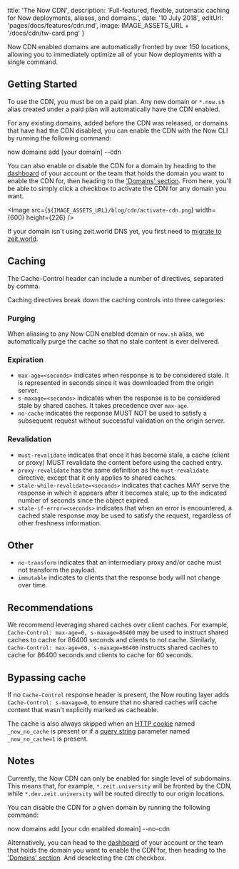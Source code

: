 
  title: 'The Now CDN',
  description: 'Full-featured, flexible, automatic caching for Now deployments, aliases, and domains.',
  date: '10 July 2018',
  editUrl: 'pages/docs/features/cdn.md',
  image: IMAGE_ASSETS_URL + '/docs/cdn/tw-card.png'
}

Now CDN enabled domains are automatically fronted by over 150 locations, allowing you to immediately optimize all of your Now deployments with a single command.

## Getting Started
To use the CDN, you must be on a paid plan. Any new domain or `*.now.sh` alias created under a paid plan will automatically have the CDN enabled.

For any existing domains, added before the CDN was released, or domains that have had the CDN disabled, you can enable the CDN with the Now CLI by running the following command:

<TerminalInput>now domains add [your domain] --cdn</TerminalInput>

You can also enable or disable the CDN for a domain by heading to the [dashboard](https://zeit.co/dashboard) of your account or the team that holds the domain you want to enable the CDN for, then heading to the ['Domains' section](https://zeit.co/dashboard/domains). From here, you'll be able to simply click a checkbox to activate the CDN for any domain you want.

<Image
src={`${IMAGE_ASSETS_URL}/blog/cdn/activate-cdn.png`}
width={600}
height={226}
/>

If your domain isn't using zeit.world DNS yet, you first need to [migrate to zeit.world](https://zeit.co/world#get-started).

## Caching
The Cache-Control header can include a number of directives, separated by comma.

Caching directives break down the caching controls into three categories:

### Purging
When aliasing to any Now CDN enabled domain or `now.sh` alias, we automatically purge the cache so that no stale content is ever delivered.

### Expiration
* `max-age=<seconds>` indicates when response is to be considered stale. It is represented in seconds since it was downloaded from the origin server.
* `s-maxage=<seconds>` indicates when the response is to be considered stale by shared caches. It takes precedence over `max-age`.
* `no-cache` indicates the response MUST NOT be used to satisfy a subsequent request without successful validation on the origin server.


### Revalidation
* `must-revalidate` indicates that once it has become stale, a cache (client or proxy) MUST revalidate the content before using the cached entry.
* `proxy-revalidate` has the same definition as the `must-revalidate` directive, except that it only applies to shared caches.
* `stale-while-revalidate=<seconds>` indicates that caches MAY serve the response in which it appears after it becomes stale, up to the indicated number of seconds since the object expired.
* `stale-if-error=<seconds>` indicates that when an error is encountered, a cached stale response _may_ be used to satisfy the request, regardless of other freshness information.


## Other
* `no-transform` indicates that an intermediary proxy and/or cache must not transform the payload.
* `immutable` indicates to clients that the response body will not change over time.


## Recommendations
We recommend leveraging shared caches over client caches. For example, `Cache-Control: max-age=0, s-maxage=86400` may be used to instruct shared caches to cache for 86400 seconds and clients to not cache. Similarly, `Cache-Control: max-age=60, s-maxage=86400` instructs shared caches to cache for 86400 seconds and clients to cache for 60 seconds.

## Bypassing cache
If no `Cache-Control` response header is present, the Now routing layer adds `Cache-Control: s-maxage=0`, to ensure that no shared caches will cache content that wasn't explicitly marked as cacheable.

The cache is also always skipped when an [HTTP cookie](https://developer.mozilla.org/en-US/docs/Web/HTTP/Cookies) named `_now_no_cache` is present or if a [query string](https://en.wikipedia.org/wiki/Query_string) parameter named `_now_no_cache=1` is present.


## Notes
Currently, the Now CDN can only be enabled for single level of subdomains. This means that, for example, `*.zeit.university` will be fronted by the CDN, while `*.dev.zeit.university` will be routed directly to our origin locations.

You can disable the CDN for a given domain by running the following command:

<TerminalInput>now domains add [your cdn enabled domain] --no-cdn</TerminalInput>

Alternatively, you can head to the [dashboard](https://zeit.co/dashboard) of your account or the team that holds the domain you want to enable the CDN for, then heading to the ['Domains' section](https://zeit.co/dashboard/domains). And deselecting the `CDN` checkbox. 

